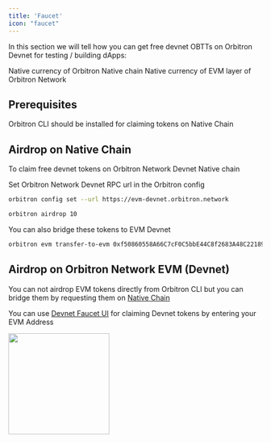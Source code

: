 ```yaml
---
title: 'Faucet'
icon: "faucet"
---
```


In this section we will tell how you can get free devnet OBTTs on Orbitron Devnet for testing / building dApps:

<CardGroup>

  <Card title="Native OBTT" icon="terminal" href="#airdrop-on-native-chain">
   Native currency of Orbitron Native chain
  </Card>

  <Card title="EVM OBTT" icon="link" href="#airdrop-on-orbitron-network-evm-devnet">
   Native currency of EVM layer of Orbitron Network
  </Card>

</CardGroup>

## Prerequisites
<CardGroup cols={1}>

  <Card title="Command Line Interface" icon="terminal" href="/quickstart">
   Orbitron CLI should be installed for claiming tokens on Native Chain
  </Card>

</CardGroup>

## Airdrop on Native Chain
To claim free devnet tokens on Orbitron Network Devnet Native chain

Set Orbitron Network Devnet RPC url in the Orbitron config
```bash
orbitron config set --url https://evm-devnet.orbitron.network
```

```bash
orbitron airdrop 10
```

You can also bridge these tokens to EVM Devnet

```bash
orbitron evm transfer-to-evm 0xf50860558A66C7cF0C5bbE44C8f2683A48C22189 10
```

## Airdrop on Orbitron Network EVM (Devnet)
You can not airdrop EVM tokens directly from Orbitron CLI but you can bridge them by requesting them on [Native Chain](#airdrop-on-native-chain)

You can use [Devnet Faucet UI](https://evm-faucet-devnet.orbitronscan.io) for claiming Devnet tokens by entering your EVM Address

<img height="200" src="/images/faucet/1.png" />